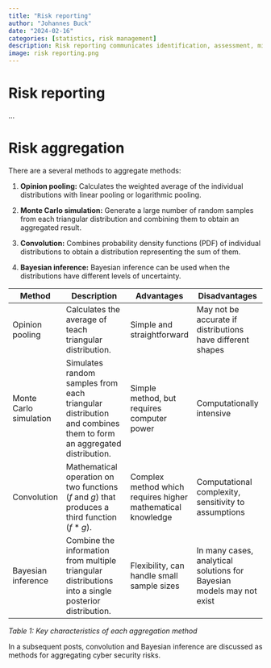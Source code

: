 ```yaml
---
title: "Risk reporting"
author: "Johannes Buck"
date: "2024-02-16"
categories: [statistics, risk management]
description: Risk reporting communicates identification, assessment, mitigation, and monitoring of risks and opportunities to stakeholders for informed decision-making and protection the organization and its assets.
image: risk reporting.png
---
```


# Risk reporting

...

# Risk aggregation

There are a several methods to aggregate methods:

1.  **Opinion pooling:** Calculates the weighted average of the individual distributions with linear pooling or logarithmic pooling.

2.  **Monte Carlo simulation:** Generate a large number of random samples from each triangular distribution and combining them to obtain an aggregated result.

3.  **Convolution:** Combines probability density functions (PDF) of individual distributions to obtain a distribution representing the sum of them.

4.  **Bayesian inference:** Bayesian inference can be used when the distributions have different levels of uncertainty.

| Method                 | Description                                                                                                      | Advantages                                                  | Disadvantages                                                         |
|---------------|---------------------------|---------------|----------------|
| Opinion pooling        | Calculates the average of teach triangular distribution.                                                         | Simple and straightforward                                  | May not be accurate if distributions have different shapes            |
| Monte Carlo simulation | Simulates random samples from each triangular distribution and combines them to form an aggregated distribution. | Simple method, but requires computer power                  | Computationally intensive                                             |
| Convolution            | Mathematical operation on two functions ($f$ and $g$) that produces a third function ($f*g$).                    | Complex method which requires higher mathematical knowledge | Computational complexity, sensitivity to assumptions                  |
| Bayesian inference     | Combine the information from multiple triangular distributions into a single posterior distribution.             | Flexibility, can handle small sample sizes                  | In many cases, analytical solutions for Bayesian models may not exist |

*Table 1: Key characteristics of each aggregation method*

In a subsequent posts, convolution and Bayesian inference are discussed as methods for aggregating cyber security risks.
